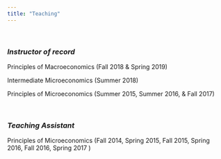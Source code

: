 ```yaml
---
title: "Teaching"
---
```

<br>

### *Instructor of record*


Principles of Macroeconomics (Fall 2018 & Spring 2019)


Intermediate Microeconomics (Summer 2018)


Principles of Microeconomics (Summer 2015, Summer 2016, & Fall 2017)

<br>

### *Teaching Assistant*

Principles of Microeconomics (Fall 2014, Spring 2015, Fall 2015, Spring 2016, Fall 2016, Spring 2017 )
